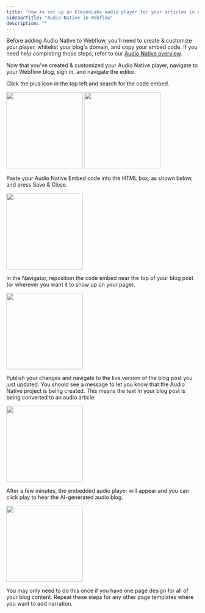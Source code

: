 ```yaml
---
title: "How to set up an ElevenLabs audio player for your articles in Webflow"
sidebarTitle: "Audio Native in Webflow"
description: ""
---
```


Before adding Audio Native to Webflow, you'll need to create & customize your player, whitelist your blog's domain, and copy your embed code. If you need help completing those steps, refer to our [Audio Native overview](https://elevenlabs.io/docs/audio-native/overview).

Now that you've created & customized your Audio Native player, navigate to your Webflow blog, sign in, and navigate the editor.

Click the plus icon in the top left and search for the code embed.

<img height="200" src="/product/audio-native/images/webflow_an_1.webp" />
<img height="200" src="/product/audio-native/images/webflow_an_2.webp" />

Paste your Audio Native Embed code into the HTML box, as shown below, and press Save & Close.

<img
  height="200"
  src="/product/audio-native/images/webflow_an_code_embed.webp"
/>

In the Navigator, reposition the code embed near the top of your blog post (or wherever you want it to show up on your page).

<img height="200" src="/product/audio-native/images/webflow_an_3.webp" />

Publish your changes and navigate to the live version of the blog post you just updated. You should see a message to let you know that the Audio Native project is being created. This means the text in your blog post is being converted to an audio article.

<img height="200" src="/product/audio-native/images/webflow_an_4.webp" />

After a few minutes, the embedded audio player will appear and you can click play to hear the AI-generated audio blog.

<img height="200" src="/product/audio-native/images/webflow_an_5.webp" />

You may only need to do this once if you have one page design for all of your blog content. Repeat these steps for any other page templates where you want to add narration.
